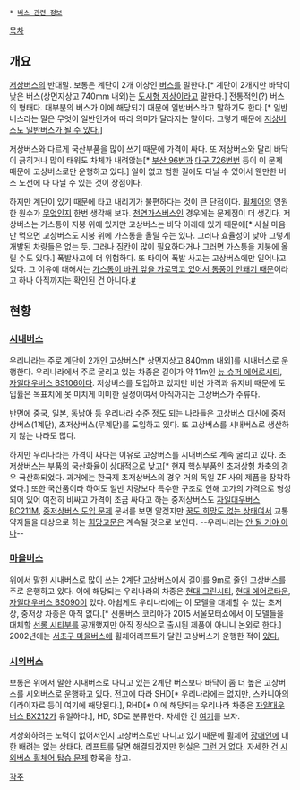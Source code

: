  * [[버스 관련 정보]]

[[목차]]
== 개요 ==
[[저상버스]]의 반대말. 보통은 계단이 2개 이상인 [[버스]]를 말한다.[* 계단이 2개지만 바닥이 낮은 버스(상면지상고 740mm 내외)는 [[저상버스#s-2.1|도시형 저상]]이라고 말한다.] 전통적인(?) 버스의 형태다. 대부분의 버스가 이에 해당되기 때문에 일반버스라고 말하기도 한다.[* 일반버스라는 말은 무엇이 일반인가에 따라 의미가 달라지는 말이다. 그렇기 때문에 [http://www.ablenews.co.kr/News/NewsContent.aspx?NewsCode=004620101227172630988500&CategoryCode=0046 저상버스도 일반버스가 될 수 있다.]]
 
저상버스와 다르게 국산부품을 많이 쓰기 때문에 가격이 싸다. 또 저상버스와 달리 바닥이 긁히거나 많이 태워도 차체가 내려앉는[* [[부산 버스 96|부산 96번]]과 [[대구 버스 726|대구 726번]]번 등이 이 문제 때문에 고상버스로만 운행하고 있다.] 일이 없고 험한 길에도 다닐 수 있어서 웬만한 버스 노선에 다 다닐 수 있는 것이 장점이다.

하지만 계단이 있기 때문에 타고 내리기가 불편하다는 것이 큰 단점이다. [[휠체어]]의 영원한 원수가 [[계단|무엇]]인지 한번 생각해 보자. [[천연가스버스]]인 경우에는 문제점이 더 생긴다. 저상버스는 가스통이 지붕 위에 있지만 고상버스는 바닥 아래에 있기 때문에[* 사실 마음만 먹으면 고상버스도 지붕 위에 가스통을 올릴 수는 있다. 그러나 효율성이 낮아 그렇게 개발된 차량들은 없는 듯. 그러나 짐칸이 많이 필요하다거나 그러면 가스통을 지붕에 올릴 수도 있다.] 폭발사고에 더 위험하다. 또 타이어 폭발 사고는 고상버스에만 일어나고 있다. 그 이유에 대해서는 [http://w3.sbs.co.kr/news/newsEndPage.do?news_id=N1001918410 가스통이 바퀴 앞을 가로막고 있어서 통풍이 안돼기 때문]이라고 하나 아직까지는 확인된 건 아니다.[http://www.korea.kr/policy/actuallyView.do?newsId=148765612&call_from=naver_news #]
 
== 현황 ==
=== [[시내버스]] ===
우리나라는 주로 계단이 2개인 고상버스[* 상면지상고 840mm 내외]를 시내버스로 운행한다. 우리나라에서 주로 굴리고 있는 차종은 길이가 약 11m인 [[뉴 슈퍼 에어로시티]], [[자일대우버스 BS106]]이다. 저상버스를 도입하고 있지만 비싼 가격과 유지비 때문에 도입률은 목표치에 못 미치게 미미한 실정이여서 아직까지는 고상버스가 주류다. 

반면에 중국, 일본, 동남아 등 우리나라 수준 정도 되는 나라들은 고상버스 대신에 중저상버스(1계단), 초저상버스(무계단)를 도입하고 있다. 또 고상버스를 시내버스로 생산하지 않는 나라도 많다. 

하지만 우리나라는 가격이 싸다는 이유로 고상버스를 시내버스로 계속 굴리고 있다. 초저상버스는 부품의 국산화율이 상대적으로 낮고[* 현재 핵심부품인 초저상형 차축의 경우 국산화되었다. 과거에는 한국제 초저상버스의 경우 거의 독일 ZF 사의 제품을 장착하였다.] 또한 국산품이라 하여도 일반 차량보다 특수한 구조로 인해 고가의 가격으로 형성되어 있어 여전히 비싸고 가격이 조금 싸다고 하는 중저상버스도 [[자일대우버스 BC211M]], [[중저상버스 도입 문제]] 문서를 보면 알겠지만 [[틀렸어 이제 꿈이고 희망이고 없어|꿈도 희망도 없는 상태여서]] 교통약자들을 대상으로 하는 [[희망고문]]은 계속될 것으로 보인다. --우리나라는 [[우린 안 될 거야 아마|안 될 거야 아마]]--   

=== [[마을버스]] ===
위에서 말한 시내버스로 많이 쓰는 2계단 고상버스에서 길이를 9m로 줄인 고상버스를 주로 운행하고 있다. 이에 해당되는 우리나라의 차종은 [[현대 그린시티]], [[현대 에어로타운]], [[자일대우버스 BS090]]이 있다. 아쉽게도 우리나라에는 이 모델을 대체할 수 있는 초저상, 중저상 차종은 아직 없다.[* 선롱버스 코리아가 2015 서울모터쇼에서 이 모델들을 대체할 [[선롱 시티부]]를 공개했지만 아직 정식으로 출시된 제품이 아니니 논외로 한다.] 2002년에는 [[서울특별시 마을버스|서초구 마을버스]]에 휠체어리프트가 달린 고상버스가 운행한 적이 [http://news.naver.com/main/read.nhn?mode=LSD&mid=sec&sid1=102&oid=001&aid=0000182895 있다.]

=== [[시외버스]] ===
보통은 위에서 말한 시내버스로 다니고 있는 2계단 버스보다 바닥이 좀 더 높은 고상버스를 시외버스로 운행하고 있다. 전고에 따라 SHD[* 우리나라에는 없지만, 스카니아의 이라이자르 등이 여기에 해당된다.], RHD[* 이에 해당되는 우리나라 차종은 [[자일대우버스 BX212]]가 유일하다.], HD, SD로 분류한다. 자세한 건 [http://www.buslife.co.kr/bbs/board.php?bo_table=articles&wr_id=71 여기]를 보자. 

저상화하려는 노력이 없어서인지 고상버스로만 다니고 있기 때문에 휠체어 [[장애인]]에 대한 배려는 없는 상태다. 리프트를 달면 해결되겠지만 현실은 [[그런 거 없다]]. 자세한 건 [[시외버스 휠체어 탑승 문제]] 항목을 참고.


[[각주]]
